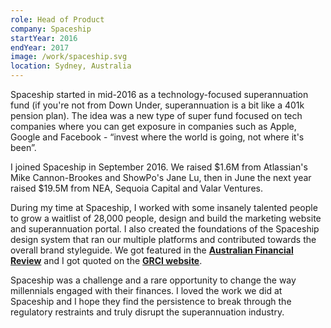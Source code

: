 ```yaml
---
role: Head of Product
company: Spaceship
startYear: 2016
endYear: 2017
image: /work/spaceship.svg
location: Sydney, Australia
---
```


Spaceship started in mid-2016 as a technology-focused superannuation fund (if you're not from Down Under, superannuation is a bit like a 401k pension plan). The idea was a new type of super fund focused on tech companies where you can get exposure in companies such as Apple, Google and Facebook - “invest where the world is going, not where it's been”.

I joined Spaceship in September 2016. We raised $1.6M from Atlassian's Mike Cannon-Brookes and ShowPo's Jane Lu, then in June the next year raised $19.5M from NEA, Sequoia Capital and Valar Ventures.

During my time at Spaceship, I worked with some insanely talented people to grow a waitlist of 28,000 people, design and build the marketing website and superannuation portal. I also created the foundations of the Spaceship design system that ran our multiple platforms and contributed towards the overall brand styleguide. We got featured in the **[Australian Financial Review](https://www.afr.com/technology/inside-the-multibillion-dollar-battle-for-millennials-super-20170606-gwl91y)** and I got quoted on the **[GRCI website](https://www.thegrcinstitute.org/news/view/2402)**.

Spaceship was a challenge and a rare opportunity to change the way millennials engaged with their finances. I loved the work we did at Spaceship and I hope they find the persistence to break through the regulatory restraints and truly disrupt the superannuation industry.
